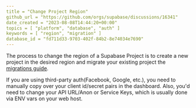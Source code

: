 ```yaml
---
title = "Change Project Region"
github_url = "https://github.com/orgs/supabase/discussions/16341"
date_created = "2023-08-08T14:44:20+00:00"
topics = [ "platform", "database", "auth" ]
keywords = [ "region", "migration" ]
database_id = "fd711d33-9703-402f-84b2-8e74034e7690"
---
```


The process to change the region of a Supabase Project is to create a new project in the desired region and migrate your existing project the [migrations guide](/docs/guides/platform/migrating-within-supabase).

If you are using third-party auth(Facebook, Google, etc.), you need to manually copy over your client id/secret pairs in the dashboard. Also, you'd need to change your API URL/Anon or Service Keys, which is usually done via ENV vars on your web host.
